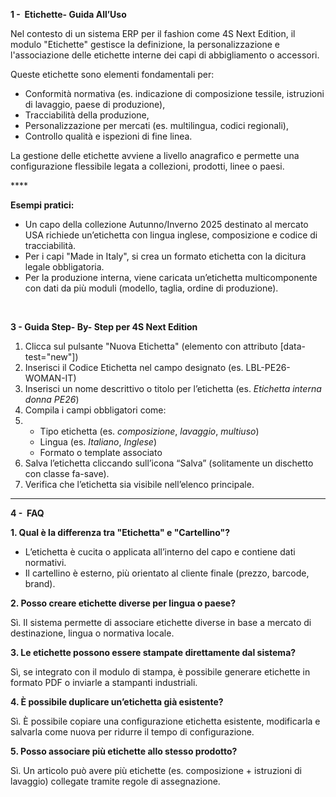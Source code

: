 **1 -  Etichette- Guida All’Uso**

Nel contesto di un sistema ERP per il fashion come 4S Next Edition, il modulo "Etichette" gestisce la definizione, la personalizzazione e l'associazione delle etichette interne dei capi di abbigliamento o accessori.

Queste etichette sono elementi fondamentali per:

* Conformità normativa (es. indicazione di composizione tessile, istruzioni di lavaggio, paese di produzione),
* Tracciabilità della produzione,
* Personalizzazione per mercati (es. multilingua, codici regionali),
* Controllo qualità e ispezioni di fine linea.

La gestione delle etichette avviene a livello anagrafico e permette una configurazione flessibile legata a collezioni, prodotti, linee o paesi.

**** 

**Esempi pratici:**

* Un capo della collezione Autunno/Inverno 2025 destinato al mercato USA richiede un’etichetta con lingua inglese, composizione e codice di tracciabilità.
* Per i capi "Made in Italy", si crea un formato etichetta con la dicitura legale obbligatoria.
* Per la produzione interna, viene caricata un’etichetta multicomponente con dati da più moduli (modello, taglia, ordine di produzione).

 

**3 - Guida Step- By- Step per 4S Next Edition**

1. Clicca sul pulsante "Nuova Etichetta" (elemento con attributo \[data-test="new"])
2. Inserisci il Codice Etichetta nel campo designato (es. LBL-PE26-WOMAN-IT)
3. Inserisci un nome descrittivo o titolo per l’etichetta (es. *Etichetta interna donna PE26*)
4. Compila i campi obbligatori come:
5.  
   * Tipo etichetta (es. *composizione*, *lavaggio*, *multiuso*)
   * Lingua (es. *Italiano*, *Inglese*)
   * Formato o template associato
6. Salva l’etichetta cliccando sull’icona “Salva” (solitamente un dischetto con classe fa-save).
7. Verifica che l’etichetta sia visibile nell’elenco principale.

***

**4 -  FAQ**

**1. Qual è la differenza tra "Etichetta" e "Cartellino"?**

* L’etichetta è cucita o applicata all’interno del capo e contiene dati normativi.
* Il cartellino è esterno, più orientato al cliente finale (prezzo, barcode, brand).

**2. Posso creare etichette diverse per lingua o paese?**

Sì. Il sistema permette di associare etichette diverse in base a mercato di destinazione, lingua o normativa locale.

**3. Le etichette possono essere stampate direttamente dal sistema?**

Sì, se integrato con il modulo di stampa, è possibile generare etichette in formato PDF o inviarle a stampanti industriali.

**4. È possibile duplicare un’etichetta già esistente?**

Sì. È possibile copiare una configurazione etichetta esistente, modificarla e salvarla come nuova per ridurre il tempo di configurazione.

**5. Posso associare più etichette allo stesso prodotto?**

Sì. Un articolo può avere più etichette (es. composizione + istruzioni di lavaggio) collegate tramite regole di assegnazione.